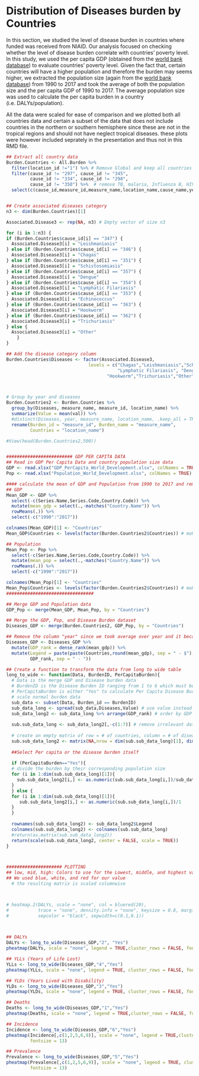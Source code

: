 # Distribution of Diseases burden by Countries

In this section, we studied the level of disease burden in countries where funded was received from NIAID. Our analysis focused on checking whether the level of disease burden correlate with countries' poverty level. In this study, we used the per capita GDP (obtained from the [world bank database](https://databank.worldbank.org/reports.aspx?source=2&series=NY.GDP.PCAP.PP.KD&country=#)) to evaluate countries' poverty level. Given the fact that, certain countries will have a higher population and therefore the burden may seems higher, we extracted the population size (again from the [world bank database](https://databank.worldbank.org/reports.aspx?source=2&series=NY.GDP.PCAP.PP.KD&country=#)) from 1990 to 2017 and took the average of both the population size and the per capita GDP of 1990 to 2017. The average population size was used to calculate the per capita burden in  a country (i.e. DALYs/population). 

All the data were scaled for ease of comparison and we plotted both all countries data and certain a subset of the data that does not include countries in the northern or southern hemisphere since these are not in the tropical regions and should not have neglect tropical diseases. these plots were however included seprately in the presentation and thus not in this RMD file. 


```r

## Extract all country data
Burden.Countries <- All.Burden %>% 
  filter(location_id !="1") %>% # Remove Global and keep all countries
  filter(cause_id != "297", cause_id != "345",
         cause_id != "334", cause_id != "298",
         cause_id != "350") %>%  # remove TB, malaria, Influenza B, HIV/AIDS, and african tripano.
  select(c(cause_id,measure_id,measure_name,location_name,cause_name,year,val)) 


## Create associated diseases category
n3 <- dim(Burden.Countries)[1]

Associated.Disease3 <- rep(NA, n3) # Empty vector of size n3

for (i in 1:n3) {
if (Burden.Countries$cause_id[i] == "347") {
  Associated.Disease3[i] = "Leishmaniasis"
} else if (Burden.Countries$cause_id[i] == "346") {
  Associated.Disease3[i] = "Chagas"     
} else if (Burden.Countries$cause_id[i] == "351") {
  Associated.Disease3[i] = "Schistosomiasis"    
} else if (Burden.Countries$cause_id[i] == "357") {
  Associated.Disease3[i] = "Dengue"    
} else if (Burden.Countries$cause_id[i] == "354") {
  Associated.Disease3[i] = "Lymphatic Filariasis"
} else if (Burden.Countries$cause_id[i] == "353") {
  Associated.Disease3[i] = "Echinococcus"
} else if (Burden.Countries$cause_id[i] == "363") {
  Associated.Disease3[i] = "Hookworm"
} else if (Burden.Countries$cause_id[i] == "362") {
  Associated.Disease3[i] = "Trichuriasis"
} else {
  Associated.Disease3[i] = "Other"    
    }
}

## Add the disease category column
Burden.Countries$Diseases <- factor(Associated.Disease3,
                               levels = c("Chagas","Leishmaniasis","Schistosomiasis",
                                          "Lymphatic Filariasis", "Dengue", "Echinococcus",
                                      "Hookworm","Trichuriasis","Other"))



# Group by year and diseases
Burden.Countries2 <- Burden.Countries %>% 
  group_by(Diseases, measure_name, measure_id, location_name) %>% 
  summarize(Value = mean(val)) %>% 
  #distinct(Diseases, year, measure_name, location_name, .keep_all = TRUE) %>% 
  rename(Burden_id = "measure_id", Burden_name = "measure_name",
         Countries = "location_name") 

#View(head(Burden.Countries2,500))


######################### GDP PER CAPITA DATA
## Read in GDP Per Capita Data and country population size data
GDP <- read.xlsx("GDP_PerCapita_World_Development.xlsx", colNames = TRUE)
Pop <- read.xlsx("Population_World_Development.xlsx", colNames = TRUE)

#### calculate the mean of GDP and Population from 1990 to 2017 and remove all data except country name and mean value
## GDP
Mean_GDP <- GDP %>% 
  select(-c(Series.Name,Series.Code,Country.Code)) %>% 
  mutate(mean_gdp = select(.,-matches("Country.Name")) %>% 
  rowMeans(.)) %>% 
  select(-c("1990":"2017"))

colnames(Mean_GDP)[1] <- "Countries"
Mean_GDP$Countries <- levels(factor(Burden.Countries2$Countries)) # make sure the name are written the same way

## Population
Mean_Pop <- Pop %>% 
  select(-c(Series.Name,Series.Code,Country.Code)) %>% 
  mutate(mean_pop = select(.,-matches("Country.Name")) %>% 
  rowMeans(.)) %>% 
  select(-c("1990":"2017"))

colnames(Mean_Pop)[1] <- "Countries"
Mean_Pop$Countries <- levels(factor(Burden.Countries2$Countries)) # make sure the name are written the same way
#################################

## Merge GDP and Population data
GDP_Pop <- merge(Mean_GDP, Mean_Pop, by = "Countries")

## Merge the GDP, Pop, and Disease Burden dataset
Diseases_GDP <- merge(Burden.Countries2, GDP_Pop, by = "Countries")

## Remove the column "year" since we took average over year and it became irrelevant
Diseases_GDP <- Diseases_GDP %>% 
  mutate(GDP_rank = dense_rank(mean_gdp)) %>%
  mutate(Legend = paste(paste(Countries,round(mean_gdp), sep = " - $"),
         GDP_rank, sep = " - ")) 


```





```r

## Create a function to transform the data from long to wide table
long_to_wide <- function(Data, BurdenID, PerCapitaBurden){
  # Data is the merge GDP and Disease burden data
  # BurdenID is the Disease Burden ID ranging from 1 to 6 which must be input in quotation
  # PerCapitaBurden is either "Yes" to calculate Per Capita Disease Burden or other string for
  # scale normal burden data
  sub_data <- subset(Data, Burden_id == BurdenID)
  sub_data_long <- spread(sub_data,Diseases,Value) # use value instead of per.cap.burden to see actual burden value
  sub_data_long2 <- sub_data_long %>% arrange(GDP_rank) # order by GDP rank
  
  sub.sub_data_long <- sub_data_long2[,-c(1:7)] # remove irrelevant data
  
  # create an empty matrix of row = # of countries, column = # of diseases 
  sub.sub_data_long2 <- matrix(NA,nrow = dim(sub.sub_data_long)[1], dim(sub.sub_data_long)[2])
  
  ##Select Per capita or the disease burden itself
  
  if (PerCapitaBurden=="Yes"){
  # divide the burden by their corresponding population size
  for (i in 1:dim(sub.sub_data_long)[1]){
    sub.sub_data_long2[i,] <- as.numeric(sub.sub_data_long[i,])/sub_data_long$mean_pop[i]
  }
  } else {
  for (i in 1:dim(sub.sub_data_long)[1]){
     sub.sub_data_long2[i,] <- as.numeric(sub.sub_data_long[i,])/1
  }
  }
 
  rownames(sub.sub_data_long2) <- sub_data_long2$Legend
  colnames(sub.sub_data_long2) <- colnames(sub.sub_data_long)
  #return(as.matrix(sub.sub_data_long2))
  return(scale(sub.sub_data_long2, center = FALSE, scale = TRUE))
}



##################### PLOTTING
## low, mid, high: Colors to use for the Lowest, middle, and highest values. 
## We used blue, white, and red for our value
  # the resulting matrix is scaled columnwise



# heatmap.2(DALYs, scale = "none", col = bluered(20), 
#           trace = "none", density.info = "none", keysize = 0.8, margins = c(15,15), cexRow = 1.3, cexCol = 1.3,
#           sepcolor = "black", sepwidth=c(0.1,0.1))


         
## DALYs
DALYs <- long_to_wide(Diseases_GDP,"2", "Yes")
pheatmap(DALYs, scale = "none", legend = TRUE,cluster_rows = FALSE, fontsize = 13)

## YLLs (Years of Life Lost)
YLLs <- long_to_wide(Diseases_GDP,"4","Yes")
pheatmap(YLLs, scale = "none", legend = TRUE, cluster_rows = FALSE, fontsize = 13)

## YLDs (Years Lived with Disability)
YLDs <- long_to_wide(Diseases_GDP,"3","Yes")
pheatmap(YLDs, scale = "none", legend = TRUE, cluster_rows = FALSE, fontsize = 13)

## Deaths
Deaths <- long_to_wide(Diseases_GDP,"1","Yes")
pheatmap(Deaths, scale = "none", legend = TRUE,cluster_rows = FALSE, fontsize = 13)

## Incidence
Incidence <- long_to_wide(Diseases_GDP,"6","Yes")
pheatmap(Incidence[,c(1,2,5,6,9)], scale = "none", legend = TRUE,cluster_rows = FALSE,
         fontsize = 13)

## Prevalence
Prevalence <- long_to_wide(Diseases_GDP,"5","Yes")
pheatmap(Prevalence[,c(1,2,5,6,9)], scale = "none", legend = TRUE, cluster_rows = FALSE,
         fontsize = 13)

```






